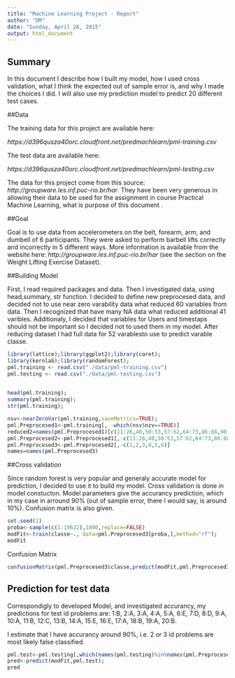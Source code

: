 ```yaml
---
title: "Machine Learning Project - Report"
author: "DM"
date: "Sunday, April 26, 2015"
output: html_document
---
```


## Summary

In this document I describe how I built my model, how I used cross validation, what I think the expected out of sample error is, and why I made the choices I did. I will also use my prediction model to predict 20 different test cases. 

##Data

The training data for this project are available here: 

*https://d396qusza40orc.cloudfront.net/predmachlearn/pml-training.csv*

The test data are available here: 

*https://d396qusza40orc.cloudfront.net/predmachlearn/pml-testing.csv*

The data for this project come from this source: *http://groupware.les.inf.puc-rio.br/har*. They have been very generous in allowing their data to be used for the assignment in course Practical Machine Learning, what is purpose of  this document . 

##Goal

Goal is to use data from accelerometers on the belt, forearm, arm, and dumbell of 6 participants. They were asked to perform barbell lifts correctly and incorrectly in 5 different ways. More information is available from the website here: *http://groupware.les.inf.puc-rio.br/har* (see the section on the Weight Lifting Exercise Dataset). 

##Building Model

First, I read required  packages and data. Then I investigated data, using head,summary, str  function. I decided to  define new preprocesed data, and decided not to use near zero  varability data  what reduced 60  variables from data. Then I recognized that  have many NA data what reduced additional 41 varibles. Additionaly, I decided that variables for Users and timestaps should  not be important so I decided not to  used them in my model. After reducing  dataset I had full  data for 52 varablesto  use  to  predict varable classe.


```r
library(lattice);library(ggplot2);library(caret);
library(kernlab);library(randomForest);
pml.training <- read.csv("./data/pml-training.csv")
pml.testing <- read.csv("./data/pml-testing.csv")
        
```

```r
head(pml.training);
summary(pml.training);
str(pml.training);
```

```r
nsv<-nearZeroVar(pml.training,saveMetrics=TRUE);
pml.Preprocesed1<-pml.training[, -which(nsv$nzv==TRUE)]
reduced2=names(pml.Preprocesed1)[c(11:26,40,50:53,57:62,64:73,86:88,90)]
pml.Preprocesed2<-pml.Preprocesed1[,-c(11:26,40,50:53,57:62,64:73,86:88,90)]
pml.Preprocesed3<-pml.Preprocesed2[,-c(1,2,3,4,5,6)]
names=names(pml.Preprocesed3)
```

##Cross validation

Since random  forest is very popular and generaly accurate model  for  prediction, I decided to  use it to  build my model. Cross validation is done in model  constucton. Model  parameters give the accurancy prediction,  which in my case in arround 90% (out of sample error, there I would  say, is around 10%). Confusion matrix is also given.


```r
set.seed(1)
proba<-sample(c(1:19622),1000,replace=FALSE)
modFit<-train(classe~., data=pml.Preprocesed3[proba,],method="rf");
modFit
```

Confusion Matrix

```r
confusionMatrix(pml.Preprocesed3$classe,predict(modFit,pml.Preprocesed3[,-53]))
```

## Prediction for test data

Correspondigly to  developed Model, and investigated accurancy, my predictions for test id problems are: 
1:B, 2:A, 3:A, 4:A, 5:A, 
6:E, 7:D, 8:D, 9:A, 10:A, 
11:B, 12:C, 13:B, 14:A, 15:E, 
16:E, 17:A, 18:B, 19:A, 20:B.

I estimate that I have accurancy around 90%, i.e. 2 or 3 id problems are most likely false  classified.

```r
pml.test<-pml.testing[,which(names(pml.testing)%in%names(pml.Preprocesed3))];
pred<-predict(modFit,pml.test);
pred
```




